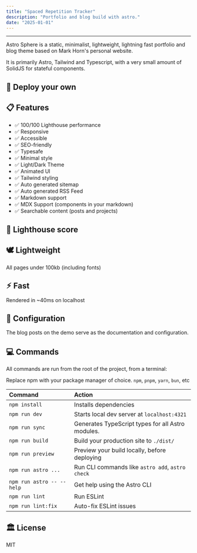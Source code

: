 ```yaml
---
title: "Spaced Repetition Tracker"
description: "Portfolio and blog build with astro."
date: "2025-01-01"
---
```



---

<MdxPublicImage src="/projects/astro-sphere/astro-sphere.jpg" />

Astro Sphere is a static, minimalist, lightweight, lightning fast portfolio and blog theme based on Mark Horn's personal website.

It is primarily Astro, Tailwind and Typescript, with a very small amount of SolidJS for stateful components.

## 🚀 Deploy your own

<div class="flex gap-2">
  <a
    target="_blank"
    aria-label="Deploy with Vercel"
    href="https://vercel.com/new/clone?repository-url=https://github.com/markhorn-dev/astro-sphere"
  >
    <MdxPublicImage src="/projects/deploy_vercel.svg" />
  </a>
  <a
    target="_blank"
    aria-label="Deploy with Netlify"
    href="https://app.netlify.com/start/deploy?repository=https://github.com/markhorn-dev/astro-sphere"
  >
    <MdxPublicImage src="/projects/deploy_netlify.svg" />
  </a>
</div>

## 📋 Features

- ✅ 100/100 Lighthouse performance
- ✅ Responsive
- ✅ Accessible
- ✅ SEO-friendly
- ✅ Typesafe
- ✅ Minimal style
- ✅ Light/Dark Theme
- ✅ Animated UI
- ✅ Tailwind styling
- ✅ Auto generated sitemap
- ✅ Auto generated RSS Feed
- ✅ Markdown support
- ✅ MDX Support (components in your markdown)
- ✅ Searchable content (posts and projects)

## 💯 Lighthouse score

<MdxPublicImage src="/projects/astro-sphere/astro-sphere-lighthouse.jpg" />

## 🕊️ Lightweight

All pages under 100kb (including fonts)

## ⚡︎ Fast

Rendered in ~40ms on localhost

## 📄 Configuration

The blog posts on the demo serve as the documentation and configuration.

## 💻 Commands

All commands are run from the root of the project, from a terminal:

Replace npm with your package manager of choice. `npm`, `pnpm`, `yarn`, `bun`, etc

| Command                   | Action                                            |
| :------------------------ | :------------------------------------------------ |
| `npm install`             | Installs dependencies                             |
| `npm run dev`             | Starts local dev server at `localhost:4321`       |
| `npm run sync`            | Generates TypeScript types for all Astro modules. |
| `npm run build`           | Build your production site to `./dist/`           |
| `npm run preview`         | Preview your build locally, before deploying      |
| `npm run astro ...`       | Run CLI commands like `astro add`, `astro check`  |
| `npm run astro -- --help` | Get help using the Astro CLI                      |
| `npm run lint`            | Run ESLint                                        |
| `npm run lint:fix`        | Auto-fix ESLint issues                            |

## 🏛️ License

MIT
